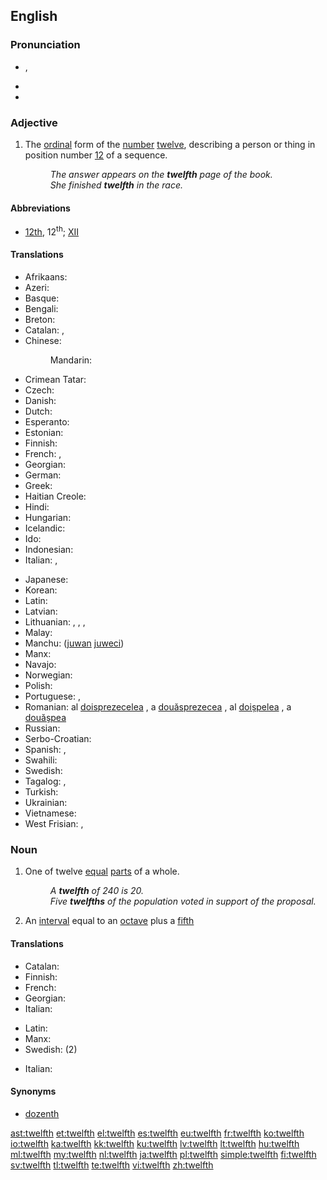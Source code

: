 ==English==
{{ordinalbox|en|11th|12th|13th|eleventh|thirteenth|card=twelve}}

===Pronunciation===
* {{a|UK|US}} {{IPA|/twɛlfθ/|/twɛlθ/}}, {{X-SAMPA|/twElfT/|/twElT/}}
* {{audio|en-us-twelfth.ogg|Audio (US)}}
* {{rhymes|ɛlfθ|ɛlθ}}

===Adjective===
{{en-adj|-}}

# {{context|ordinal|lang=en}} The [[ordinal]] form of the [[number]] [[twelve]], describing a person or thing in position number [[12]] of a sequence.
#: ''The answer appears on the '''twelfth''' page of the book.''
#: ''She finished '''twelfth''' in the race.''

====Abbreviations====
* [[12th]], 12<sup>th</sup>; {{qualifier|in names of monarchs and popes}} [[XII]]

====Translations====
{{trans-top|ordinal form of the number twelve}}
* Afrikaans: {{t-|af|twaalfde}}
* Azeri: {{t-|az|on ikinci}}
* Basque: {{t-|eu|hamabigarren}}
* Bengali: {{t-|bn|দ্বাদশ}}
* Breton: {{t-|br|daouzekvet}}
* Catalan: {{t|ca|dotzè|m}}, {{t|ca|dotzena|f}}
* Chinese:
*: Mandarin: {{t-SOP|cmn|[[第]][[十]][[二]]}}
* Crimean Tatar: {{tø|crh|on ekinci}}
* Czech: {{t+|cs|dvanáctý}}
* Danish: {{t-|da|tolvte}}
* Dutch: {{t+|nl|twaalfde}}
* Esperanto: {{t-|eo|dek-dua}}
* Estonian: {{t-|et|kaheteistkümnes}}
* Finnish: {{t-|fi|kahdestoista}}
* French: {{qualifier|before the noun}} {{t+|fr|douzième}}, {{qualifier|in names of monarchs and popes}} {{t+|fr|douze}} {{qualifier|after the name}}
* Georgian: {{t-|ka|მეთორმეტე|sc=Geor}}
* German: {{t+|de|zwölfte}}
* Greek: {{t+|el|δωδέκατος||tr=dodékatos}}
* Haitian Creole: {{tø|ht|douzyèm}}
* Hindi: {{t-|hi|बारहवां|tr=bārahavāṁ|sc=Knda}}
* Hungarian: {{t+|hu|tizenkettedik}}
* Icelandic: {{t-|is|tólfta}}
* Ido: {{t-|io|duadekesma}}
* Indonesian: {{t-|id|keduabelas}}
* Italian: {{qualifier|before the noun}} {{t+|it|dodicesimo|m}}, {{qualifier|in names of monarchs and popes}} {{t+|it|dodicesimo|m}} {{qualifier|after the name}}
{{trans-mid}}
* Japanese: {{t-|ja|第十二|tr=dai jūni|sc=Jpan}}
* Korean: {{t+|ko|열두째|tr=yeoldujjae}}
* Latin: {{t-|la|duodecimus}}
* Latvian: {{t+|lv|divpadsmitais}}
* Lithuanian: {{t+|lt|dvyliktas|m}}, {{t-|lt|dvylikta|f}}, {{t-|lt|dvylikti|m-p}}, {{t-|lt|dvyliktos|f-p}}
* Malay: {{t-|ms|kedua belas}}
* Manchu: ([[juwan]] [[juweci]])
* Manx: {{t-|gv|daa-yeigoo}}
* Navajo: {{tø|nv|naakitsʼáadah góneʼ}}
* Norwegian: {{t-|no|tolvte}}
* Polish: {{t+|pl|dwunasty}}
* Portuguese: {{t+|pt|duodécimo}}, {{t+|pt|décimo segundo}}
* Romanian: al [[doisprezecelea]] {{m}}, a [[douăsprezecea]] {{f}}, al [[doișpelea]] {{qualifier|m, informal}}, a [[douășpea]] {{qualifier|f, informal}}
* Russian: {{t+|ru|двенадцатый|sc=Cyrl}}
* Serbo-Croatian: {{t-|sh|dvanaesti|sc=Latn}}
* Spanish: {{t+|es|duodécimo|m}}, {{t-|es|duodécima|f}}
* Swahili: {{t-|sw|kumi na mbili}}
* Swedish: {{t+|sv|tolfte}}
* Tagalog: {{t-|tl|ikalabindalawa|sc=Cyrl}}, {{t-|tl|panlabindalawa|sc=Cyrl}}
* Turkish: {{t-|tr|on ikinci}}
* Ukrainian: {{t+|uk|дванадцятий|tr=dvanadtsyatyy̆|sc=Cyrl}}
* Vietnamese: {{t-|vi|một phần mười hai}}
* West Frisian: {{t-|fy|tolfde}}, {{t-|fy|tolfte}}
{{trans-bottom}}

===Noun===
{{en-noun}}

# {{context|fractional|lang=en}} One of twelve [[equal]] [[part]]s of a whole.
#: ''A '''twelfth''' of 240 is 20.''
#: ''Five '''twelfths''' of the population voted in support of the proposal.''
# {{context|music}} An [[interval]] equal to an [[octave]] plus a [[fifth]]

====Translations====
{{trans-top|one of twelve equal parts of a whole}}
* Catalan: {{t|ca|dotzè|m}}
* Finnish: {{t-|fi|kahdestoistaosa}}
* French: {{t+|fr|douzième|m}}
* Georgian: {{t-|ka|მეთორმეტედი|sc=Geor}}
* Italian: {{t+|it|dodicesimo|m}}
{{trans-mid}}
* Latin: {{t-|la|duodecimum|n}}
* Manx: {{t-|gv|yn ghaa yeigoo}}
* Swedish: {{t+|sv|tolftedel|c}} (2)
{{trans-bottom}}

{{trans-top|interval}}
* Italian: {{t-|it|duodecima|f}}
{{trans-mid}}
{{trans-bottom}}

====Synonyms====
* [[dozenth]]

[[ast:twelfth]]
[[et:twelfth]]
[[el:twelfth]]
[[es:twelfth]]
[[eu:twelfth]]
[[fr:twelfth]]
[[ko:twelfth]]
[[io:twelfth]]
[[ka:twelfth]]
[[kk:twelfth]]
[[ku:twelfth]]
[[lv:twelfth]]
[[lt:twelfth]]
[[hu:twelfth]]
[[ml:twelfth]]
[[my:twelfth]]
[[nl:twelfth]]
[[ja:twelfth]]
[[pl:twelfth]]
[[simple:twelfth]]
[[fi:twelfth]]
[[sv:twelfth]]
[[tl:twelfth]]
[[te:twelfth]]
[[vi:twelfth]]
[[zh:twelfth]]
